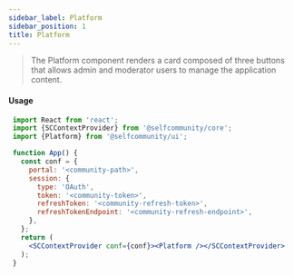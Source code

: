 ```yaml
---
sidebar_label: Platform
sidebar_position: 1
title: Platform
---
```


> The Platform component renders a card composed of three buttons that allows admin and moderator users to manage the application content.


<Logged><Platform/></Logged>

#### Usage

```jsx
 import React from 'react';
 import {SCContextProvider} from '@selfcommunity/core';
 import {Platform} from '@selfcommunity/ui';

 function App() {
   const conf = {
     portal: '<community-path>',
     session: {
       type: 'OAuth',
       token: '<community-token>',
       refreshToken: '<community-refresh-token>',
       refreshTokenEndpoint: '<community-refresh-endpoint>',
     },
   };
   return (
     <SCContextProvider conf={conf}><Platform /></SCContextProvider>
   );
 }
```